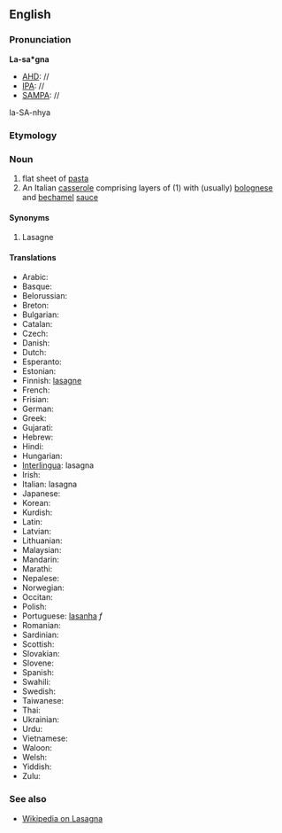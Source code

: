 ==English==

===Pronunciation===
'''La-sa*gna'''
*[[AHD]]: //
*[[IPA]]: //
*[[SAMPA]]: //
la-SA-nhya

===Etymology===

===Noun===
#flat sheet of [[pasta]]
#An Italian [[casserole]] comprising layers of (1) with (usually) [[bolognese]] and [[bechamel]] [[sauce]]
====Synonyms====
#Lasagne

====Translations====
*Arabic:
*Basque:
*Belorussian:
*Breton:
*Bulgarian:
*Catalan:
*Czech:
*Danish:
*Dutch:
*Esperanto:
*Estonian:
*Finnish: [[lasagne]]
*French:
*Frisian:
*German:
*Greek:
*Gujarati:
*Hebrew:
*Hindi:
*Hungarian:
*[[Interlingua]]: lasagna
*Irish:
*Italian: lasagna
*Japanese:
*Korean:
*Kurdish:
*Latin:
*Latvian:
*Lithuanian:
*Malaysian:
*Mandarin:
*Marathi:
*Nepalese:
*Norwegian:
*Occitan:
*Polish:
*Portuguese: [[lasanha]] ''f''
*Romanian:
*Sardinian:
*Scottish:
*Slovakian:
*Slovene:
*Spanish:
*Swahili:
*Swedish:
*Taiwanese:
*Thai:
*Ukrainian:
*Urdu:
*Vietnamese:
*Waloon:
*Welsh:
*Yiddish:
*Zulu:

===See also===
*[[wikipedia:en:Lasagna|Wikipedia on Lasagna]]
